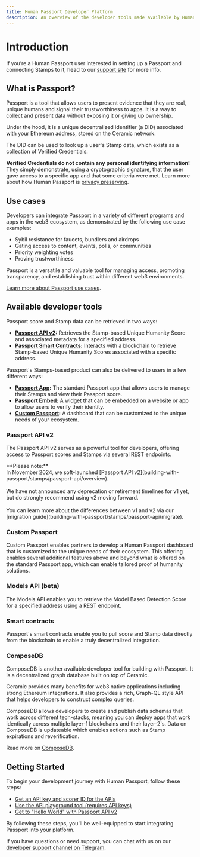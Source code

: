 ```yaml
---
title: Human Passport Developer Platform
description: An overview of the developer tools made available by Human Passport.
---
```



# Introduction

If you’re a Human Passport user interested in setting up a Passport and connecting Stamps to it, head to our [support site](https://support.passport.xyz) for more info.

## What is Passport?

Passport is a tool that allows users to present evidence that they are real, unique humans and signal their trustworthiness to apps. It is a way to collect and present data without exposing it or giving up ownership. 

Under the hood, it is a unique decentralized identifier (a DID) associated with your Ethereum address, stored on the Ceramic network. 

The DID can be used to look up a user's Stamp data, which exists as a collection of Verified Credentials.

**Verified Credentials do not contain any personal identifying information!** They simply demonstrate, using a cryptographic signature, that the user gave access to a specific app and that some criteria were met. Learn more about how Human Passport is [privacy preserving](https://passport.human.tech/privacy).

## Use cases

Developers can integrate Passport in a variety of different programs and apps in the web3 ecosystem, as demonstrated by the following use case examples:

- Sybil resistance for faucets, bundlers and airdrops
- Gating access to content, events, polls, or communities
- Priority weighting votes
- Proving trustworthiness

Passport is a versatile and valuable tool for managing access, promoting transparency, and establishing trust within different web3 environments. 

[Learn more about Passport use cases](../overview/use-cases).


## Available developer tools

Passport score and Stamp data can be retrieved in two ways:

* **[Passport API v2](/building-with-passport/stamps/passport-api/overview):** Retrieves the Stamp-based Unique Humanity Score and associated metadata for a specified address. 
* **[Passport Smart Contracts](/building-with-passport/stamps/smart-contracts/overview):** Interacts with a blockchain to retrieve Stamp-based Unique Humanity Scores associated with a specific address. 

Passport's Stamps-based product can also be delivered to users in a few different ways:

* **[Passport App](https://app.passport.xyz):** The standard Passport app that allows users to manage their Stamps and view their Passport score.
* **[Passport Embed](/building-with-passport/stamps/passport-embed/overview):** A widget that can be embedded on a website or app to allow users to verify their identity.
* **[Custom Passport](/building-with-passport/custom-passport):** A dashboard that can be customized to the unique needs of your ecosystem.

### Passport API v2

The Passport API v2 serves as a powerful tool for developers, offering access to Passport scores and Stamps via several REST endpoints. 

<Cards>
  <Card title="Overview" href="/building-with-passport/stamps/passport-api/overview" />
  <Card title="Get access" href="/building-with-passport/stamps/passport-api/getting-access" />
  <Card title="Quick start" href="/building-with-passport/stamps/passport-api/quick-start-guide" />
  <Card title="API reference" href="/building-with-passport/stamps/passport-api/api-reference" />
</Cards>

<Callout type="warning">
**Please note:**<br />In November 2024, we soft-launched [Passport API v2](building-with-passport/stamps/passport-api/overview).<br /><br />We have not announced any deprecation or retirement timelines for v1 yet, but do strongly recommend using v2 moving forward.<br /><br />You can learn more about the differences between v1 and v2 via our [migration guide](building-with-passport/stamps/passport-api/migrate).
</Callout>

### Custom Passport

Custom Passport enables partners to develop a Human Passport dashboard that is customized to the unique needs of their ecosystem. This offering enables several additional features above and beyond what is offered on the standard Passport app, which can enable tailored proof of humanity solutions.

<Cards>
  <Card title="Custom Passport" href="/building-with-passport/custom-passport" />
</Cards>

### Models API (beta)

The Models API enables you to retrieve the Model Based Detection Score for a specified address using a REST endpoint.

<Cards>
  <Card title="Overview" href="/building-with-passport/models" />
  <Card title="Get access" href="/building-with-passport/models/getting-access" />
  <Card title="Tutorial" href="/building-with-passport/models/tutorials/double-verification" />
  <Card title="API reference" href="/building-with-passport/models/api-reference" />
</Cards>

### Smart contracts

Passport's smart contracts enable you to pull score and Stamp data directly from the blockchain to enable a truly decentralized integration. 

<Cards>
  <Card title="Overview" href="/building-with-passport/stamps/smart-contracts/overview" />
  <Card title="Tutorial" href="/building-with-passport/stamps/smart-contracts/integrating-onchain-stamp-data" />
  <Card title="Contract reference" href="/building-with-passport/stamps/smart-contracts/contract-reference" />
</Cards>

### ComposeDB

ComposeDB is another available developer tool for building with Passport. It is a decentralized graph database built on top of Ceramic.

Ceramic provides many benefits for web3 native applications including strong Ethereum integrations. It also provides a rich, Graph-QL style API that helps developers to construct complex queries. 

ComposeDB allows developers to create and publish data schemas that work across different tech-stacks, meaning you can deploy apps that work identically across multiple layer-1 blockchains and their layer-2's. 
Data on ComposeDB is updateable which enables actions such as Stamp expirations and reverification.

Read more on [ComposeDB](composedb.md).


## Getting Started

To begin your development journey with Human Passport, follow these steps:

- [Get an API key and scorer ID for the APIs](/building-with-passport/stamps/passport-api/getting-access)
- [Use the API playground tool (requires API keys)](https://api.passport.xyz/v2/docs)
- [Get to "Hello World" with Passport API v2](/building-with-passport/stamps/passport-api/quick-start-guide)

By following these steps, you'll be well-equipped to start integrating Passport into your platform.

If you have questions or need support, you can chat with us on our [developer support channel on Telegram](https://t.me/+Mcp9RsRV7tVmYjZh).
